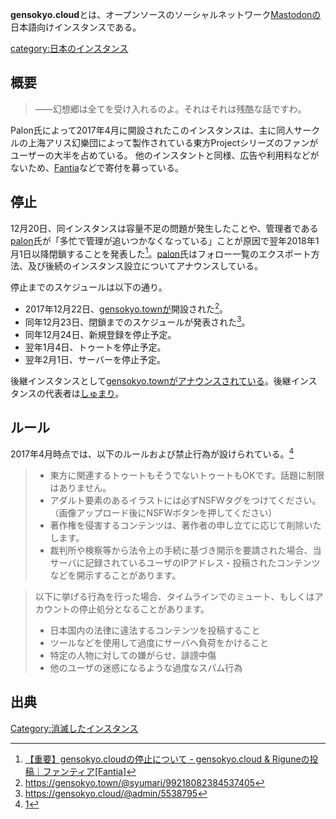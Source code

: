 '''gensokyo.cloud'''とは、オープンソースのソーシャルネットワーク[[Mastodon]]の日本語向けインスタンスである。

{{Infobox instance
| Name          = {{Ruby|gensokyo.cloud|ゲンソウキョウドットクラウド}}
| Image         = [[ファイル:Gensokyocloud.jpg|300px]]
| Domain        = https://gensokyo.cloud
| SourceCode    = [https://github.com/palon7/mastodon/ GitHub]
| Admin         = [https://gensokyo.cloud/@admin palon]
| Country       = 日本
| Start         = 2017年4月17日3時10分
| Kifu          = <!-- https://enty.jp/gensokyo-net -->
[https://fantia.jp/fanclubs/2160 Fantia]<br />[http://amzn.asia/2TB41OB Amazon]<br />[https://www.conoha.jp/conohacard/ Conohaカード]<br />Bitcoin：19kmvCidkTcghotY8ks7nSo1URDTZAFEA8
| Alias         = 幻象郷、幻雲など
}}

{{DEFAULTSORT:gensokyo.cloud}}
[[category:日本のインスタンス]]
[[Category:消滅したインスタンス]]

==概要==

<blockquote>――幻想郷は全てを受け入れるのよ。それはそれは残酷な話ですわ。</blockquote>

Palon氏によって2017年4月に開設されたこのインスタンスは、主に同人サークルの上海アリス幻樂団によって製作されている東方Projectシリーズのファンがユーザーの大半を占めている。
他のインスタントと同様、広告や利用料などがないため、[https://fantia.jp/fanclubs/2160 Fantia]などで寄付を募っている。

==停止==
12月20日、同インスタンスは容量不足の問題が発生したことや、管理者である[https://gensokyo.cloud/@admin palon]氏が「多忙で管理が追いつかなくなっている」ことが原因で翌年2018年1月1日以降閉鎖することを発表した<ref>[https://fantia.jp/posts/29918 【重要】gensokyo.cloudの停止について - gensokyo.cloud & Riguneの投稿｜ファンティア[Fantia]]</ref>。[https://gensokyo.cloud/@admin palon]氏はフォロー一覧のエクスポート方法、及び後続のインスタンス設立についてアナウンスしている。

停止までのスケジュールは以下の通り。

* 2017年12月22日、[[gensokyo.town]]が開設された<ref>https://gensokyo.town/@syumari/99218082384537405</ref>。
* 同年12月23日、閉鎖までのスケジュールが発表された<ref>https://gensokyo.cloud/@admin/5538795</ref>。
* 同年12月24日、新規登録を停止予定。
* 翌年1月4日、トゥートを停止予定。
* 翌年2月1日、サーバーを停止予定。

後継インスタンスとして[[gensokyo.town]]がアナウンスされている。後継インスタンスの代表者は[https://gensokyo.town/@syumari しゅまり]。

==ルール==

2017年4月時点では、以下のルールおよび禁止行為が設けられている。<ref>[https://gensokyo.cloud/about/more#rule]</ref>

<blockquote>
*東方に関連するトゥートもそうでないトゥートもOKです。話題に制限はありません。
*アダルト要素のあるイラストには必ずNSFWタグをつけてください。（画像アップロード後にNSFWボタンを押してください）
*著作権を侵害するコンテンツは、著作者の申し立てに応じて削除いたします。
*裁判所や検察等から法令上の手続に基づき開示を要請された場合、当サーバに記録されているユーザのIPアドレス・投稿されたコンテンツなどを開示することがあります。
</blockquote>

<blockquote>
以下に挙げる行為を行った場合、タイムラインでのミュート、もしくはアカウントの停止処分となることがあります。

*日本国内の法律に違法するコンテンツを投稿すること
*ツールなどを使用して過度にサーバへ負荷をかけること
*特定の人物に対しての嫌がらせ、誹謗中傷
*他のユーザの迷惑になるような過度なスパム行為
</blockquote>

==出典==
<references/>